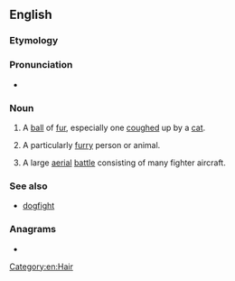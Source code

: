 ==English==

===Etymology===
{{compound|en|fur|ball}}

===Pronunciation===
* {{audio|En-au-furball.ogg|Audio (AU)|lang=en}}

===Noun===
{{en-noun}}

# A [[ball]] of [[fur]], especially one [[cough]]ed up by a [[cat]].
# {{lb|en|informal}} A particularly [[furry]] person or animal.
# {{lb|en|military|slang}} A large [[aerial]] [[battle]] consisting of many fighter aircraft.

===See also===
* [[dogfight]]

===Anagrams===
* {{anagrams|en|a=abfllru|full bar}}

[[Category:en:Hair]]